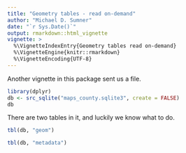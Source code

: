 ```yaml
---
title: "Geometry tables - read on-demand"
author: "Michael D. Sumner"
date: "`r Sys.Date()`"
output: rmarkdown::html_vignette
vignette: >
  %\VignetteIndexEntry{Geometry tables read on-demand}
  %\VignetteEngine{knitr::rmarkdown}
  %\VignetteEncoding{UTF-8}
---
```


Another vignette in this package sent us a file. 

```r
library(dplyr)
db <- src_sqlite("maps_county.sqlite3", create = FALSE)
db
```

There are two tables in it, and luckily we know what to do. 

```r
tbl(db, "geom")

tbl(db, "metadata")
```